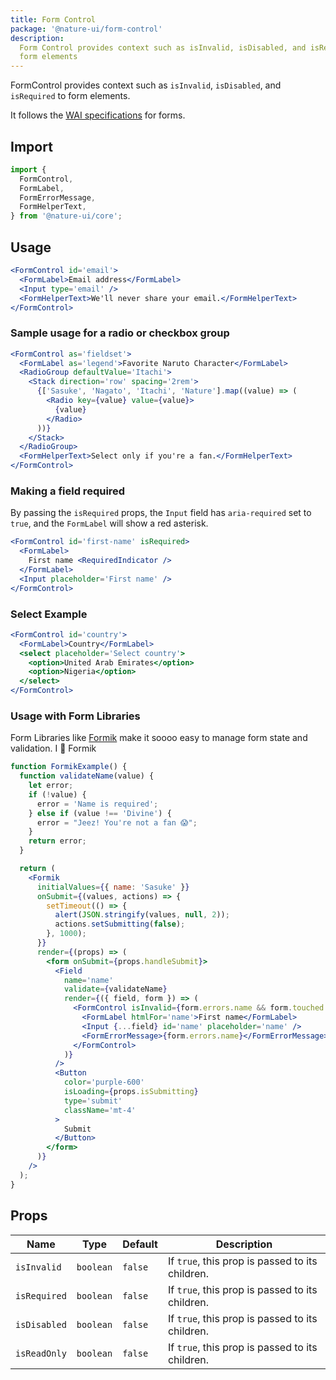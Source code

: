 ```yaml
---
title: Form Control
package: '@nature-ui/form-control'
description:
  Form Control provides context such as isInvalid, isDisabled, and isRequired to
  form elements
---
```


FormControl provides context such as `isInvalid`, `isDisabled`, and `isRequired`
to form elements.

It follows the [WAI specifications](https://www.w3.org/WAI/tutorials/forms/) for
forms.

## Import

```js
import {
  FormControl,
  FormLabel,
  FormErrorMessage,
  FormHelperText,
} from '@nature-ui/core';
```

## Usage

```jsx
<FormControl id='email'>
  <FormLabel>Email address</FormLabel>
  <Input type='email' />
  <FormHelperText>We'll never share your email.</FormHelperText>
</FormControl>
```

### Sample usage for a radio or checkbox group

```jsx
<FormControl as='fieldset'>
  <FormLabel as='legend'>Favorite Naruto Character</FormLabel>
  <RadioGroup defaultValue='Itachi'>
    <Stack direction='row' spacing='2rem'>
      {['Sasuke', 'Nagato', 'Itachi', 'Nature'].map((value) => (
        <Radio key={value} value={value}>
          {value}
        </Radio>
      ))}
    </Stack>
  </RadioGroup>
  <FormHelperText>Select only if you're a fan.</FormHelperText>
</FormControl>
```

### Making a field required

By passing the `isRequired` props, the `Input` field has `aria-required` set to
`true`, and the `FormLabel` will show a red asterisk.

```jsx
<FormControl id='first-name' isRequired>
  <FormLabel>
    First name <RequiredIndicator />
  </FormLabel>
  <Input placeholder='First name' />
</FormControl>
```

### Select Example

```jsx
<FormControl id='country'>
  <FormLabel>Country</FormLabel>
  <select placeholder='Select country'>
    <option>United Arab Emirates</option>
    <option>Nigeria</option>
  </select>
</FormControl>
```

### Usage with Form Libraries

Form Libraries like [Formik](https://jaredpalmer.com/formik/) make it soooo easy
to manage form state and validation. I 💖 Formik

```jsx
function FormikExample() {
  function validateName(value) {
    let error;
    if (!value) {
      error = 'Name is required';
    } else if (value !== 'Divine') {
      error = "Jeez! You're not a fan 😱";
    }
    return error;
  }

  return (
    <Formik
      initialValues={{ name: 'Sasuke' }}
      onSubmit={(values, actions) => {
        setTimeout(() => {
          alert(JSON.stringify(values, null, 2));
          actions.setSubmitting(false);
        }, 1000);
      }}
      render={(props) => (
        <form onSubmit={props.handleSubmit}>
          <Field
            name='name'
            validate={validateName}
            render={({ field, form }) => (
              <FormControl isInvalid={form.errors.name && form.touched.name}>
                <FormLabel htmlFor='name'>First name</FormLabel>
                <Input {...field} id='name' placeholder='name' />
                <FormErrorMessage>{form.errors.name}</FormErrorMessage>
              </FormControl>
            )}
          />
          <Button
            color='purple-600'
            isLoading={props.isSubmitting}
            type='submit'
            className='mt-4'
          >
            Submit
          </Button>
        </form>
      )}
    />
  );
}
```

## Props

| Name         | Type      | Default | Description                                     |
| ------------ | --------- | ------- | ----------------------------------------------- |
| `isInvalid`  | `boolean` | `false` | If `true`, this prop is passed to its children. |
| `isRequired` | `boolean` | `false` | If `true`, this prop is passed to its children. |
| `isDisabled` | `boolean` | `false` | If `true`, this prop is passed to its children. |
| `isReadOnly` | `boolean` | `false` | If `true`, this prop is passed to its children. |
